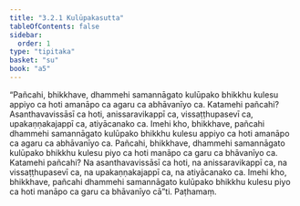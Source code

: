 ```yaml
---
title: "3.2.1 Kulūpakasutta"
tableOfContents: false
sidebar:
  order: 1
type: "tipitaka"
basket: "su"
book: "a5"
---
```



<DynamicBreadcrumb />

<Division number="111" book="a5">

<Paragraph number="663" book="a5">
“Pañcahi, bhikkhave, dhammehi samannāgato kulūpako bhikkhu kulesu appiyo ca hoti amanāpo ca agaru ca abhāvanīyo ca. Katamehi pañcahi? Asanthavavissāsī ca hoti, anissaravikappī ca, vissaṭṭhupasevī ca, upakaṇṇakajappī ca, atiyācanako ca. Imehi kho, bhikkhave, pañcahi dhammehi samannāgato kulūpako bhikkhu kulesu appiyo ca hoti amanāpo ca agaru ca abhāvanīyo ca.
</Paragraph>

<Paragraph number="664" book="a5">
Pañcahi, bhikkhave, dhammehi samannāgato kulūpako bhikkhu kulesu piyo ca hoti manāpo ca garu ca bhāvanīyo ca. Katamehi pañcahi? Na asanthavavissāsī ca hoti, na anissaravikappī ca, na vissaṭṭhupasevī ca, na upakaṇṇakajappī ca, na atiyācanako ca. Imehi kho, bhikkhave, pañcahi dhammehi samannāgato kulūpako bhikkhu kulesu piyo ca hoti manāpo ca garu ca bhāvanīyo cā”ti.

</Paragraph>
</Division>

<Paragraph number="665" type="center" book="a5">
Paṭhamaṃ.
</Paragraph>
